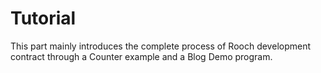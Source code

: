 # Tutorial

This part mainly introduces the complete process of Rooch development contract through a Counter example and a Blog Demo program.
